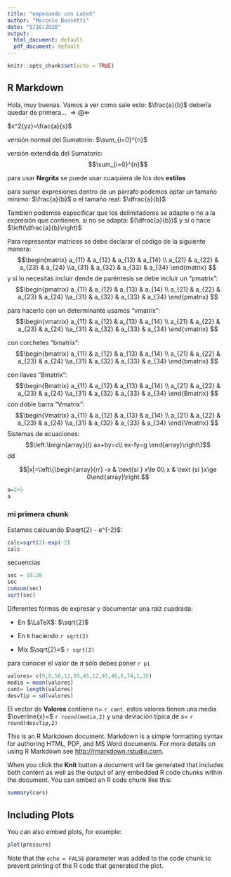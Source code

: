 ```yaml
---
title: "empezando con LateX"
author: "Marcelo Bussetti"
date: "5/10/2020"
output:
  html_document: default
  pdf_document: default
---
```


```r
knitr::opts_chunk$set(echo = TRUE)
```

## R Markdown

Hola, muy buenas. Vamos a ver como sale esto: $\frac{a}{b}$ debería quedar de primera...
$\Longrightarrow \bigoplus \Longleftarrow$

$x^2{yz}=\frac{a}{s}$

versión normal del Sumatorio:
$\sum_{i=0}^{n}$

versión extendida del Sumatorio:
$$\sum_{i=0}^{n}$$

para usar $\mathbf{Negrita}$ se puede usar cuaquiera de los dos $\boldsymbol{estilos}$

para sumar expresiones dentro de un parrafo podemos optar un tamaño mínimo: $\frac{a}{b}$ o el tamaño real: $\dfrac{a}{b}$

Tambien podemos especificar que los delimitadores se adapte o no a la expresión que contienen. si no se adapta: $(\dfrac{a}{b})$ y si o hace $\left(\dfrac{a}{b}\right)$



Para representar matrices se debe declarar el código de la siguiente manera:
$$\begin{matrix} a_{11} & a_{12} & a_{13} & a_{14} \\ a_{21} & a_{22} & a_{23} & a_{24} \\a_{31} & a_{32} & a_{33} & a_{34} \end{matrix} $$
y si lo necesitas incluir dende de paréntesis se debe incluir un "pmatrix":
$$\begin{pmatrix} a_{11} & a_{12} & a_{13} & a_{14} \\ a_{21} & a_{22} & a_{23} & a_{24} \\a_{31} & a_{32} & a_{33} & a_{34} \end{pmatrix} $$


para hacerlo con un determinante usamos "vmatrix":
$$\begin{vmatrix} a_{11} & a_{12} & a_{13} & a_{14} \\ a_{21} & a_{22} & a_{23} & a_{24} \\a_{31} & a_{32} & a_{33} & a_{34} \end{vmatrix} $$

con corchetes  "bmatrix":
$$\begin{bmatrix} a_{11} & a_{12} & a_{13} & a_{14} \\ a_{21} & a_{22} & a_{23} & a_{24} \\a_{31} & a_{32} & a_{33} & a_{34} \end{bmatrix} $$

con llaves "Bmatrix":
$$\begin{Bmatrix} a_{11} & a_{12} & a_{13} & a_{14} \\ a_{21} & a_{22} & a_{23} & a_{24} \\a_{31} & a_{32} & a_{33} & a_{34} \end{Bmatrix} $$
con doble barra  "Vmatrix":
$$\begin{Vmatrix} a_{11} & a_{12} & a_{13} & a_{14} \\ a_{21} & a_{22} & a_{23} & a_{24} \\a_{31} & a_{32} & a_{33} & a_{34} \end{Vmatrix} $$
Sistemas de ecuaciones:
$$\left.\begin{array}{l} ax+by=c\\
ex-fy=g \end{array}\right\}$$
dd

$$|x|=\left\{\begin{array}{rr} -x & \text{si } x\le 0\\ x & \text {si }x\ge 0\end{array}\right.$$


```r
a=2+5
a
```


### mi primera chunk
Estamos calcuando $\sqrt{2} - e^{-2}$:
```r
calc=sqrt(2)-exp(-2)
calc

```


secuencias

```r

sec = 10:20
sec
cumsum(sec)
sqrt(sec)

```

Diferentes formas de expresar y documentar una raíz cuadrada:

- En $\LaTeX$: $\sqrt{2}$

- En `R` haciendo `r sqrt(2)`

- Mix $\sqrt{2}=$ `r sqrt(2)`

para conocer el valor de $\pi$ sólo debes poner `r pi`


```r

valores= c(9,8,56,12,95,45,12,45,45,6,74,1,35)
media = mean(valores)
cant= length(valores)
desvTip = sd(valores)
```

El vector de $\mathbf{Valores}$ contiene $n=$ `r cant`. estos valores tienen una media $\overline{x}=$ `r round(media,2)` y una deviación típica de $s=$ `r round(desvTip,2)`



This is an R Markdown document. Markdown is a simple formatting syntax for authoring HTML, PDF, and MS Word documents. For more details on using R Markdown see <http://rmarkdown.rstudio.com>.

When you click the **Knit** button a document will be generated that includes both content as well as the output of any embedded R code chunks within the document. You can embed an R code chunk like this:

```r
summary(cars)
```

## Including Plots

You can also embed plots, for example:

```r
plot(pressure)
```

Note that the `echo = FALSE` parameter was added to the code chunk to prevent printing of the R code that generated the plot.
